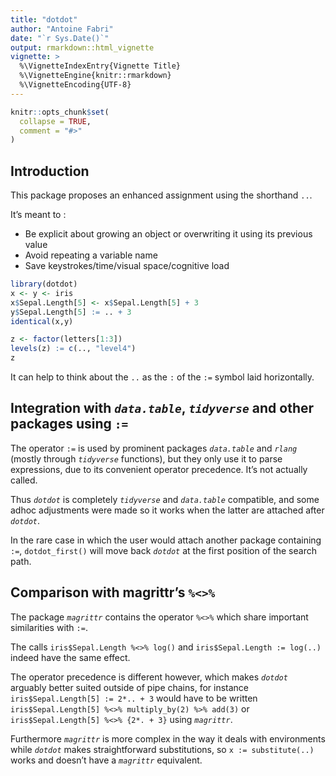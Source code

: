 ---
title: "dotdot"
author: "Antoine Fabri"
date: "`r Sys.Date()`"
output: rmarkdown::html_vignette
vignette: >
  %\VignetteIndexEntry{Vignette Title}
  %\VignetteEngine{knitr::rmarkdown}
  %\VignetteEncoding{UTF-8}
---

```{r setup, include = FALSE}
knitr::opts_chunk$set(
  collapse = TRUE,
  comment = "#>"
)
```

## Introduction

This package proposes an enhanced assignment using the shorthand  `..`.

It's meant to :

* Be explicit about growing an object or overwriting it using its previous value
* Avoid repeating a variable name
* Save keystrokes/time/visual space/cognitive load

```{r}
library(dotdot)
x <- y <- iris
x$Sepal.Length[5] <- x$Sepal.Length[5] + 3
y$Sepal.Length[5] := .. + 3
identical(x,y)

z <- factor(letters[1:3])
levels(z) := c(.., "level4")
z
```

It can help to think about the `..` as the `:` of the `:=` symbol laid horizontally.

## Integration with *`data.table`*, *`tidyverse`* and other packages using `:=`

The operator `:=` is used by prominent packages *`data.table`* and *`rlang`*
 (mostly through *`tidyverse`* functions), but they only use it to parse expressions, 
 due to its convenient operator precedence. It's not actually called. 
 
Thus *`dotdot`* is completely *`tidyverse`* and *`data.table`* compatible, and
some adhoc adjustments were made so it works when the latter are attached
after *`dotdot`*.

In the rare case in which the user would attach another package containing `:=`,
`dotdot_first()` will move back *`dotdot`* at the first position of the search
path.

## Comparison with magrittr's `%<>%`

The package *`magrittr`* contains the operator `%<>%` which share important
similarities with `:=`. 

The calls `iris$Sepal.Length %<>% log()` and `iris$Sepal.Length := log(..)` 
indeed have the same effect.

The operator precedence is different however, which makes *`dotdot`* arguably
better suited outside of pipe chains, for instance
`iris$Sepal.Length[5] := 2*.. + 3` would have to be written
`iris$Sepal.Length[5] %<>% multiply_by(2) %>% add(3)` or 
`iris$Sepal.Length[5] %<>% {2*. + 3}` using *`magrittr`*.

Furthermore *`magrittr`* is more complex in the way it deals with environments
while *`dotdot`* makes straightforward substitutions, so `x := substitute(..)`
works and doesn't have a *`magrittr`* equivalent.
